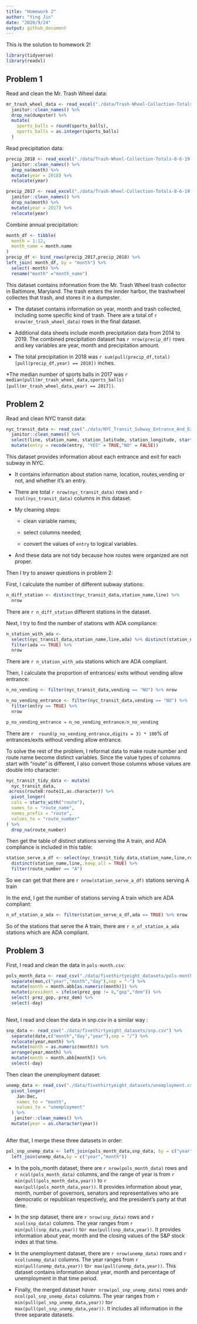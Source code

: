 ```yaml
---
title: "Homework 2"
author: "Ying Jin"
date: "2020/9/24"
output: github_document
---
```


This is the solution to homework 2!

```r
library(tidyverse)
library(readxl)
```

## Problem 1

Read and clean the Mr. Trash Wheel data:

```r
mr_trash_wheel_data <- read_excel("./data/Trash-Wheel-Collection-Totals-8-6-19.xlsx",sheet = "Mr. Trash Wheel",skip = 1,range = cell_cols("A:N")) %>% 
  janitor::clean_names() %>% 
  drop_na(dumpster) %>% 
  mutate(
    sports_balls = round(sports_balls),
    sports_balls = as.integer(sports_balls)
  )
```

Read precipitation data:

```r
precip_2018 <- read_excel("./data/Trash-Wheel-Collection-Totals-8-6-19.xlsx",sheet = "2018 Precipitation",skip = 1) %>% 
  janitor::clean_names() %>% 
  drop_na(month) %>% 
  mutate(year = 2018) %>% 
  relocate(year)

precip_2017 <- read_excel("./data/Trash-Wheel-Collection-Totals-8-6-19.xlsx",sheet = "2017 Precipitation",skip = 1) %>% 
  janitor::clean_names() %>% 
  drop_na(month) %>% 
  mutate(year = 2017) %>% 
  relocate(year)
```

Combine annual precipitation:

```r
month_df <- tibble(
  month = 1:12,
  month_name = month.name
)
precip_df <- bind_rows(precip_2017,precip_2018) %>% 
left_join( month_df, by = "month") %>% 
  select(-month) %>% 
  rename("month" ="month_name")
```

This dataset contains information from the Mr. Trash Wheel trash collector in Baltimore, Maryland. The trash enters the innder harbor, the trashwheel collectes that trash, and stores it in a dumpster. 

 * The dataset contains information on year, month and trash collected,  including some specific kind of trash. There are a total of `r   nrow(mr_trash_wheel_data)` rows in the final dataset. 
 
 * Additional data sheets include month precipitation data from 2014 to  2019. The combined precipitation dataset has `r nrow(precip_df)` rows   and key variables are year, month and precipitation amount. 
 
 * The total precipitation in 2018 was `r sum(pull(precip_df,total)[pull(precip_df,year) == 2018])` inches.
 
 *The median    number of sports balls in 2017 was `r  median(pull(mr_trash_wheel_data,sports_balls)[pull(mr_trash_wheel_data,year) == 2017])`.

## Problem 2

Read and clean NYC transit data:

```r
nyc_transit_data <- read_csv("./data/NYC_Transit_Subway_Entrance_And_Exit_Data.csv") %>% 
  janitor::clean_names() %>% 
  select(line, station_name, station_latitude, station_longitude, starts_with("route"), entry, vending, entrance_type, ada) %>% 
  mutate(entry = recode(entry, "YES" = TRUE,"NO" = FALSE))
```

This dataset provides information about each entrance and exit for each subway in NYC.

 * It contains information about station name, location, routes,vending or not, and whether it's an entry.
 
 * There are total `r nrow(nyc_transit_data)` rows and `r ncol(nyc_transit_data)` columns in this dataset.
 
 * My cleaning steps:
 
   * clean variable names;
  
   * select columns needed;
  
   * convert the values of `entry` to logical variables.
  
 * And these data are not tidy because how routes were organized are not proper.
 
 
 Then I try to answer questions in problem 2:
 
 First, I calculate the number of different subway stations:
 
```r
n_diff_station <- distinct(nyc_transit_data,station_name,line) %>% 
  nrow
```
 
 
 There are `r n_diff_station` different stations in the dataset.
 
 Next, I try to find the number of stations with ADA compliance:
 
```r
n_station_with_ada <- 
  select(nyc_transit_data,station_name,line,ada) %>% distinct(station_name,line,.keep_all = TRUE) %>% 
  filter(ada == TRUE) %>%
  nrow
```
 
 
 There are `r n_station_with_ada` stations which are ADA compliant.
 
 Then, I calculate the proportion of entrances/ exits without vending allow entrance:
 
```r
n_no_vending <- filter(nyc_transit_data,vending == "NO") %>% nrow

n_no_vending_entrance <- filter(nyc_transit_data,vending == "NO") %>% 
  filter(entry == TRUE) %>% 
  nrow

p_no_vending_entrance = n_no_vending_entrance/n_no_vending
```
 
 
There are `r  round(p_no_vending_entrance,digits = 3) * 100`% of entrances/exits without vending allow entrance.
 
To solve the rest of the problem, I reformat data to make route number and route name become distinct variables. Since the value types of columns start with "route" is different, I also convert those columns whose values are double into character:

```r
nyc_transit_tidy_data <- mutate(
  nyc_transit_data,
 across(route8:route11,as.character)) %>% 
  pivot_longer(
  cols = starts_with("route"),
  names_to = "route_name",
  names_prefix = "route",
  values_to = "route_number"
) %>% 
  drop_na(route_number)
```

Then get the table of distinct stations serving the A train, and ADA compliance is included in this table:

```r
station_serve_a_df <- select(nyc_transit_tidy_data,station_name,line,route_number,ada) %>% 
  distinct(station_name,line,.keep_all = TRUE) %>% 
  filter(route_number == "A")
```

So we can get that there are `r nrow(station_serve_a_df)` stations serving A train

In the end, I get the number of stations serving A train which are ADA compliant:

```r
n_of_station_a_ada <- filter(station_serve_a_df,ada == TRUE) %>% nrow
```

So  of the stations that serve the A train, there are `r n_of_station_a_ada` stations which are ADA compliant.

## Problem 3

First, I read and clean the data in `pols-month.csv`:

```r
pols_month_data <- read_csv("./data/fivethirtyeight_datasets/pols-month.csv") %>%
  separate(mon,c("year","month","day"),sep = "-") %>% 
  mutate(month = month.abb[as.numeric(month)]) %>% 
  mutate(president = ifelse(prez_gop != 0,"gop","dem")) %>% 
  select(-prez_gop,-prez_dem) %>% 
  select(-day)
  
```

Next, I read and clean the data in snp.csv in a similar way :

```r
snp_data <- read_csv("./data/fivethirtyeight_datasets/snp.csv") %>% 
  separate(date,c("month","day","year"),sep = "/") %>% 
  relocate(year,month) %>% 
  mutate(month = as.numeric(month)) %>% 
  arrange(year,month) %>% 
  mutate(month = month.abb[month]) %>% 
  select(-day)
```

Then clean the unemployment dataset:

```r
unemp_data <- read_csv("./data/fivethirtyeight_datasets/unemployment.csv") %>% 
  pivot_longer(
    Jan:Dec,
    names_to = "month",
    values_to = "unemployment"
  ) %>% 
   janitor::clean_names() %>% 
  mutate(year = as.character(year))
  
```

After that, I merge these three datasets in order:

```r
pol_snp_unemp_data <- left_join(pols_month_data,snp_data, by = c("year","month")) %>% 
  left_join(unemp_data,by = c("year","month"))
```

* In the pols_month dataset, there are `r nrow(pols_month_data)` rows and
`r ncol(pols_month_data)` columns, and the range of year is from `r min(pull(pols_month_data,year))` to `r max(pull(pols_month_data,year))`. It provides information about year, month, number of governors, senators and representatives who are democratic or republican respectively, and the president's party at that time.

* In the snp dataset, there are `r nrow(snp_data)` rows and `r ncol(snp_data)` columns. The year ranges from `r min(pull(snp_data,year))` to`r max(pull(snp_data,year))`. It provides information about year, month and the closing values of the S&P stock index at that time.

* In the unemployment dataset, there are `r nrow(unemp_data)` rows and `r ncol(unemp_data)` columns. The year ranges from `r min(pull(unemp_data,year))` to`r max(pull(unemp_data,year))`. This dataset contains information about year, month and percentage of unemployment in that time period.

* Finally, the merged dataset have`r nrow(pol_snp_unemp_data)` rows and`r ncol(pol_snp_unemp_data)` columns. The year ranges from `r min(pull(pol_snp_unemp_data,year))` to`r max(pull(pol_snp_unemp_data,year))`. It includes all information in the three separate datasets.